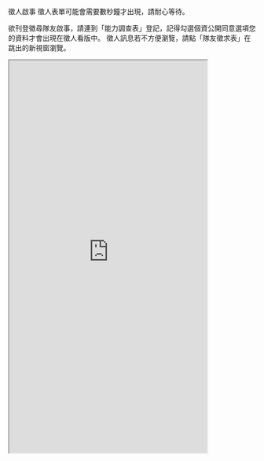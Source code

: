 徵人啟事
徵人表單可能會需要數秒鐘才出現，請耐心等待。

欲刊登徵尋隊友啟事，請連到「能力調查表」登記，記得勾選個資公開同意選項您的資料才會出現在徵人看版中。
徵人訊息若不方便瀏覽，請點「隊友徵求表」在跳出的新視窗瀏覽。

<iframe src="https://docs.google.com/spreadsheets/d/e/2PACX-1vRJcLrbS3XDf5n1meYY8ufKE54FDkwP_C7U5BvQ1mXbcgTMnOyl3Z202Bu7qNPwopTRq2v7EamWL2dl/pubhtml?gid=0&amp;single=true&amp;widget=true&amp;headers=false" width="80%" height="800px"></iframe>